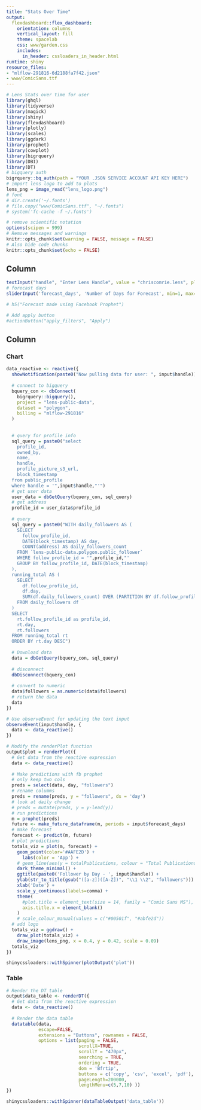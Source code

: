```yaml
---
title: "Stats Over Time"
output:
  flexdashboard::flex_dashboard:
    orientation: columns
    vertical_layout: fill
    theme: spacelab
    css: www/garden.css
    includes:
      in_header: cssloaders_in_header.html
runtime: shiny
resource_files:
- "mlflow-291816-6d2188fa7f42.json"
- www/ComicSans.ttf
---
```


```r
# Lens Stats over time for user
library(ghql)
library(tidyverse)
library(magick)
library(shiny)
library(flexdashboard)
library(plotly)
library(scales)
library(ggdark)
library(prophet)
library(cowplot)
library(bigrquery)
library(DBI)
library(DT)
# bigquery auth
bigrquery::bq_auth(path = "YOUR .JSON SERVICE ACCOUNT API KEY HERE")
# import lens logo to add to plots
lens_png = image_read("lens_logo.png")
# font
# dir.create('~/.fonts')
# file.copy("www/ComicSans.ttf", "~/.fonts")
# system('fc-cache -f ~/.fonts')

# remove scientific notation
options(scipen = 999)
# Remove messages and warnings
knitr::opts_chunk$set(warning = FALSE, message = FALSE)
# Also hide code chunks
knitr::opts_chunk$set(echo = FALSE)
```

Column {.sidebar}
-----------------------------------------------------------------------

```r
textInput("handle", "Enter Lens Handle", value = "chriscomrie.lens", placeholder = "chriscomrie.lens")
# forecast days
sliderInput('forecast_days', 'Number of Days for Forecast', min=1, max=150, step=1, value=30)

# h5("Forecast made using Facebook Prophet")

# Add apply button
#actionButton("apply_filters", "Apply")
```


Column {.tabset}
-----------------------------------------------------------------------

### Chart

```r
data_reactive <- reactive({
  showNotification(paste0("Now pulling data for user: ", input$handle))
  
  # connect to bigquery
  bquery_con <- dbConnect(
    bigrquery::bigquery(),
    project = "lens-public-data",
    dataset = "polygon",
    billing = "mlflow-291816"
  )
  
  
  # query for profile info
  sql_query = paste0("select 
    profile_id,
    owned_by,
    name,
    handle,
    profile_picture_s3_url,
    block_timestamp
  from public_profile
  where handle = '",input$handle,"'")
  # get user data
  user_data = dbGetQuery(bquery_con, sql_query)
  # get address
  profile_id = user_data$profile_id
  
  # query
  sql_query = paste0("WITH daily_followers AS (
    SELECT
      follow_profile_id,
      DATE(block_timestamp) AS day,
      COUNT(address) AS daily_followers_count
    FROM `lens-public-data.polygon.public_follower`
    WHERE follow_profile_id = '",profile_id,"'
    GROUP BY follow_profile_id, DATE(block_timestamp)
  ),
  running_total AS (
    SELECT
      df.follow_profile_id,
      df.day,
      SUM(df.daily_followers_count) OVER (PARTITION BY df.follow_profile_id ORDER BY df.day) AS followers
    FROM daily_followers df
  )
  SELECT
    rt.follow_profile_id as profile_id,
    rt.day,
    rt.followers
  FROM running_total rt
  ORDER BY rt.day DESC")
  
  # Download data
  data = dbGetQuery(bquery_con, sql_query)
  
  # disconnect
  dbDisconnect(bquery_con)
  
  # convert to numeric
  data$followers = as.numeric(data$followers)
  # return the data
  data
})

# Use observeEvent for updating the text input
observeEvent(input$handle, {
  data <- data_reactive()
})

# Modify the renderPlot function
output$plot = renderPlot({
  # Get data from the reactive expression
  data <- data_reactive()
  
  # Make predictions with fb prophet
  # only keep two cols
  preds = select(data, day, "followers")
  # rename columms
  preds = rename(preds, y = "followers", ds = 'day')
  # look at daily change
  # preds = mutate(preds, y = y-lead(y))
  # run predictions
  m = prophet(preds)
  future <- make_future_dataframe(m, periods = input$forecast_days)
  # make forecast
  forecast <- predict(m, future)
  # plot predictions
  totals_viz = plot(m, forecast) +
    geom_point(color='#AAFE2D') +
      labs(color = 'App') +
    # geom_line(aes(y = totalPublications, colour = "Total Publications")) + 
    dark_theme_minimal() +
    ggtitle(paste0('Follower by Day - ', input$handle)) +
    ylab(str_to_title(gsub("([a-z])([A-Z])", "\\1 \\2", "followers"))) +
    xlab('Date') +
    scale_y_continuous(labels=comma) +
    theme(
      #plot.title = element_text(size = 14, family = "Comic Sans MS"),
      axis.title.x = element_blank()
    )
    # scale_colour_manual(values = c("#00501f", "#abfe2d"))
  # add logo
  totals_viz = ggdraw() +
    draw_plot(totals_viz) +
    draw_image(lens_png, x = 0.4, y = 0.42, scale = 0.09)
  totals_viz
})

shinycssloaders::withSpinner(plotOutput('plot'))
```


### Table

```r
# Render the DT table
output$data_table <- renderDT({
  # Get data from the reactive expression
  data <- data_reactive()
  
  # Render the data table
  datatable(data,
            escape=FALSE,
            extensions = "Buttons", rownames = FALSE,
            options = list(paging = FALSE,
                           scrollX=TRUE, 
                           scrollY = "470px",
                           searching = TRUE,
                           ordering = TRUE,
                           dom = 'Bfrtip',
                           buttons = c('copy', 'csv', 'excel', 'pdf'),
                           pageLength=200000, 
                           lengthMenu=c(5,7,10) ))
})

shinycssloaders::withSpinner(dataTableOutput('data_table'))
```

